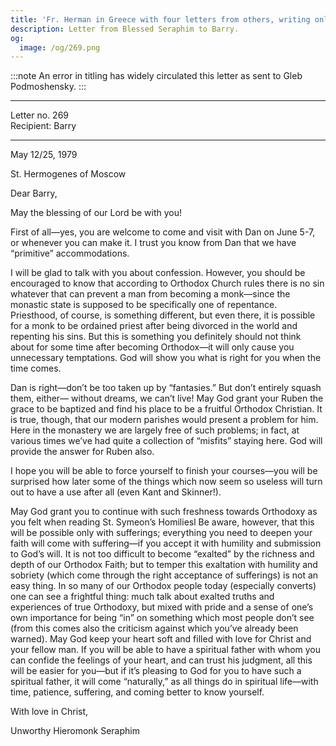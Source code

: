 ```yaml
---
title: 'Fr. Herman in Greece with four letters from others, writing only on Sundays'
description: Letter from Blessed Seraphim to Barry.
og:
  image: /og/269.png
---
```


:::note
An error in titling has widely circulated this letter as sent to Gleb Podmoshensky.
:::

---

<div style={{textAlign:'right', fontFamily:'monospace'}}>Letter no. 269</div>
<div style={{textAlign:'left', fontFamily:'monospace'}}>Recipient: Barry</div>

---

May 12/25, 1979

St. Hermogenes of Moscow

Dear Barry,

May the blessing of our Lord be with you!

First of all—yes, you are welcome to come and visit with Dan on June 5-7, or whenever you can make it. I trust you know from Dan that we have “primitive” accommodations.

I will be glad to talk with you about confession. However, you should be encouraged to know that according to Orthodox Church rules there is no sin whatever that can prevent a man from becoming a monk—since the monastic state is supposed to be specifically one of repentance. Priesthood, of course, is something different, but even there, it is possible for a monk to be ordained priest after being divorced in the world and repenting his sins. But this is something you definitely should not think about for some time after becoming Orthodox—it will only cause you unnecessary temptations. God will show you what is right for you when the time comes.

Dan is right—don’t be too taken up by “fantasies.” But don’t entirely squash them, either— without dreams, we can’t live! May God grant your Ruben the grace to be baptized and find his place to be a fruitful Orthodox Christian. It is true, though, that our modern parishes would present a problem for him. Here in the monastery we are largely free of such problems; in fact, at various times we’ve had quite a collection of “misfits” staying here. God will provide the answer for Ruben also.

I hope you will be able to force yourself to finish your courses—you will be surprised how later some of the things which now seem so useless will turn out to have a use after all (even Kant and Skinner!).

May God grant you to continue with such freshness towards Orthodoxy as you felt when reading St. Symeon’s Homiliesl Be aware, however, that this will be possible only with sufferings; everything you need to deepen your faith will come with suffering—if you accept it with humility and submission to God’s will. It is not too difficult to become “exalted” by the richness and depth of our Orthodox Faith; but to temper this exaltation with humility and sobriety (which come through the right acceptance of sufferings) is not an easy thing. In so many of our Orthodox people today (especially converts) one can see a frightful thing: much talk about exalted truths and experiences of true Orthodoxy, but mixed with pride and a sense of one’s own importance for being “in” on something which most people don’t see (from this comes also the criticism against which you’ve already been warned). May God keep your heart soft and filled with love for Christ and your fellow man. If you will be able to have a spiritual father with whom you can confide the feelings of your heart, and can trust his judgment, all this will be easier for you—but if it’s pleasing to God for you to have such a spiritual father, it will come “naturally,” as all things do in spiritual life—with time, patience, suffering, and coming better to know yourself.

With love in Christ,

Unworthy Hieromonk Seraphim